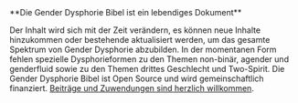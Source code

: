 
<Disclaimer>
  **Die Gender Dysphorie Bibel ist ein lebendiges Dokument**
  
  Der Inhalt wird sich mit der Zeit verändern, es können neue Inhalte hinzukommen oder bestehende aktualisiert werden, um das gesamte Spektrum von Gender Dysphorie abzubilden. In der momentanen Form fehlen spezielle Dysphorieformen zu den Themen non-binär, agender und genderfluid sowie zu den Themen drittes Geschlecht und Two-Spirit. Die Gender Dysphorie Bibel ist Open Source und wird gemeinschaftlich finanziert. [Beiträge und Zuwendungen sind herzlich willkommen](/contributing/).
</Disclaimer>
